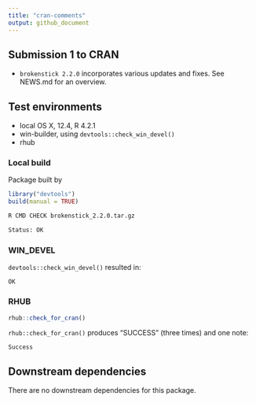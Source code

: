 ```yaml
---
title: "cran-comments"
output: github_document
---
```


## Submission 1 to CRAN

* `brokenstick 2.2.0` incorporates various updates and fixes. See NEWS.md for an overview.

## Test environments

* local OS X, 12.4, R 4.2.1
* win-builder, using `devtools::check_win_devel()`
* rhub

### Local build

Package built by

```r
library("devtools")
build(manual = TRUE)
```

```bash
R CMD CHECK brokenstick_2.2.0.tar.gz

Status: OK
```

### WIN_DEVEL

`devtools::check_win_devel()` resulted in:

```
OK
```

### RHUB

```r
rhub::check_for_cran()
```

`rhub::check_for_cran()` produces "SUCCESS" (three times) and one note:

```
Success
```


## Downstream dependencies

There are no downstream dependencies for this package.
